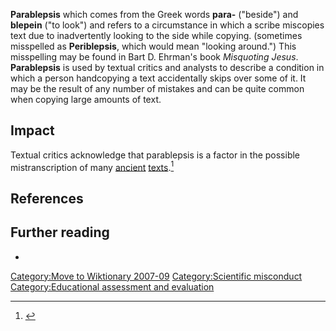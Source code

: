 
[[Category:Move to Wiktionary 2007-09]]
'''Parablepsis''' which comes from the Greek words '''para-''' ("beside") and '''blepein''' ("to look") and refers to a circumstance in which a scribe miscopies text due to inadvertently looking to the side while copying. (sometimes misspelled as '''Periblepsis''', which would mean "looking around.") This misspelling may be found in Bart D. Ehrman's book ''Misquoting Jesus''. '''Parablepsis''' is used by textual critics and analysts to describe a condition in which a person handcopying a text accidentally skips over some of it.  It may be the result of any number of mistakes and can be quite common when copying large amounts of text.
==Impact==
Textual critics acknowledge that parablepsis is a factor in the possible mistranscription of many [[ancient]] [[Writing|texts]].<ref>{{cite web
|url=http://evangelicaltextualcriticism.blogspot.com/2005_12_01_evangelicaltextualcriticism_archive.html
|title=Evangelical Textual Criticism
|publisher=evangelicaltextualcriticism.blogspot.com
|accessdate=2006-08-15 
}}</ref>

==References==
<references/>

==Further reading==
* {{cite book | last = Ehrman | first = Bart D. | year = 2005 | title = Misquoting Jesus: The Story Behind Who Changed the Bible and Why | publisher = HarperCollins | location = New York, NY | id = ISBN 0-06-073817-0 }}

[[Category:Scientific misconduct]]
[[Category:Educational assessment and evaluation]]